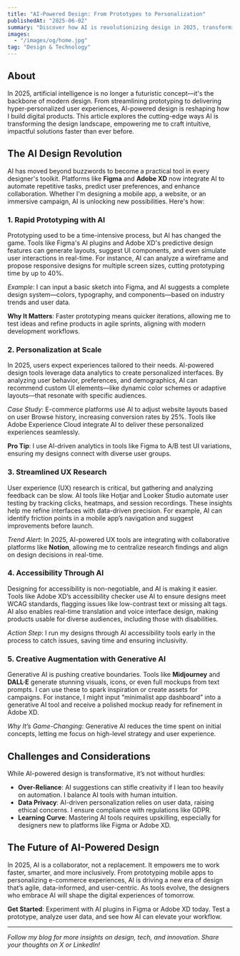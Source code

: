 ```yaml
---
title: "AI-Powered Design: From Prototypes to Personalization"
publishedAt: "2025-06-02"
summary: "Discover how AI is revolutionizing design in 2025, transforming prototyping, user experience, and personalization with tools like Figma, Adobe XD, and generative AI."
images:
  - "/images/og/home.jpg"
tag: "Design & Technology"
---
```


## About

In 2025, artificial intelligence is no longer a futuristic concept—it's the backbone of modern design. From streamlining prototyping to delivering hyper-personalized user experiences, AI-powered design is reshaping how I build digital products. This article explores the cutting-edge ways AI is transforming the design landscape, empowering me to craft intuitive, impactful solutions faster than ever before.

## The AI Design Revolution

AI has moved beyond buzzwords to become a practical tool in every designer's toolkit. Platforms like **Figma** and **Adobe XD** now integrate AI to automate repetitive tasks, predict user preferences, and enhance collaboration. Whether I'm designing a mobile app, a website, or an immersive campaign, AI is unlocking new possibilities. Here's how:

### 1. Rapid Prototyping with AI
Prototyping used to be a time-intensive process, but AI has changed the game. Tools like Figma's AI plugins and Adobe XD's predictive design features can generate layouts, suggest UI components, and even simulate user interactions in real-time. For instance, AI can analyze a wireframe and propose responsive designs for multiple screen sizes, cutting prototyping time by up to 40%.

*Example*: I can input a basic sketch into Figma, and AI suggests a complete design system—colors, typography, and components—based on industry trends and user data.

**Why It Matters**: Faster prototyping means quicker iterations, allowing me to test ideas and refine products in agile sprints, aligning with modern development workflows.

### 2. Personalization at Scale
In 2025, users expect experiences tailored to their needs. AI-powered design tools leverage data analytics to create personalized interfaces. By analyzing user behavior, preferences, and demographics, AI can recommend custom UI elements—like dynamic color schemes or adaptive layouts—that resonate with specific audiences.

*Case Study*: E-commerce platforms use AI to adjust website layouts based on user Browse history, increasing conversion rates by 25%. Tools like Adobe Experience Cloud integrate AI to deliver these personalized experiences seamlessly.

**Pro Tip**: I use AI-driven analytics in tools like Figma to A/B test UI variations, ensuring my designs connect with diverse user groups.

### 3. Streamlined UX Research
User experience (UX) research is critical, but gathering and analyzing feedback can be slow. AI tools like Hotjar and Looker Studio automate user testing by tracking clicks, heatmaps, and session recordings. These insights help me refine interfaces with data-driven precision. For example, AI can identify friction points in a mobile app’s navigation and suggest improvements before launch.

*Trend Alert*: In 2025, AI-powered UX tools are integrating with collaborative platforms like **Notion**, allowing me to centralize research findings and align on design decisions in real-time.

### 4. Accessibility Through AI
Designing for accessibility is non-negotiable, and AI is making it easier. Tools like Adobe XD’s accessibility checker use AI to ensure designs meet WCAG standards, flagging issues like low-contrast text or missing alt tags. AI also enables real-time translation and voice interface design, making products usable for diverse audiences, including those with disabilities.

*Action Step*: I run my designs through AI accessibility tools early in the process to catch issues, saving time and ensuring inclusivity.

### 5. Creative Augmentation with Generative AI
Generative AI is pushing creative boundaries. Tools like **Midjourney** and **DALL·E** generate stunning visuals, icons, or even full mockups from text prompts. I can use these to spark inspiration or create assets for campaigns. For instance, I might input “minimalist app dashboard” into a generative AI tool and receive a polished mockup ready for refinement in Adobe XD.

*Why It’s Game-Changing*: Generative AI reduces the time spent on initial concepts, letting me focus on high-level strategy and user experience.

## Challenges and Considerations

While AI-powered design is transformative, it’s not without hurdles:
- **Over-Reliance**: AI suggestions can stifle creativity if I lean too heavily on automation. I balance AI tools with human intuition.
- **Data Privacy**: AI-driven personalization relies on user data, raising ethical concerns. I ensure compliance with regulations like GDPR.
- **Learning Curve**: Mastering AI tools requires upskilling, especially for designers new to platforms like Figma or Adobe XD.

## The Future of AI-Powered Design

In 2025, AI is a collaborator, not a replacement. It empowers me to work faster, smarter, and more inclusively. From prototyping mobile apps to personalizing e-commerce experiences, AI is driving a new era of design that’s agile, data-informed, and user-centric. As tools evolve, the designers who embrace AI will shape the digital experiences of tomorrow.

**Get Started**: Experiment with AI plugins in Figma or Adobe XD today. Test a prototype, analyze user data, and see how AI can elevate your workflow.

---
*Follow my blog for more insights on design, tech, and innovation. Share your thoughts on X or LinkedIn!*
